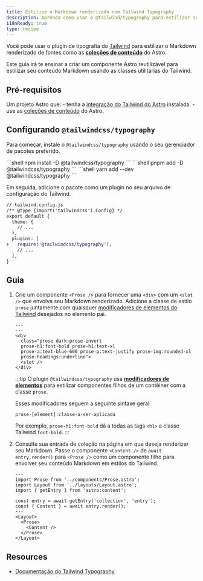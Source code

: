 ```yaml
---
title: Estilize o Markdown renderizado com Tailwind Typography
description: Aprenda como usar o @tailwind/typography para estilizar seu Markdown renderizado.
i18nReady: true
type: recipe
---
```



Você pode usar o plugin de tipografia do [Tailwind](https://tailwindcss.com) para estilizar o Markdown renderizado de fontes como as [**coleções de conteúdo**](/pt-br/guides/content-collections/) do Astro.

Este guia irá te ensinar a criar um componente Astro reutilizável para estilizar seu conteúdo Markdown usando as classes utilitárias do Tailwind.

## Pré-requisitos

Um projeto Astro que:
    - tenha a [integração do Tailwind do Astro](/pt-br/guides/integrations-guide/tailwind/) instalada.
    - use as [coleções de conteúdo](/pt-br/guides/content-collections/) do Astro.

## Configurando `@tailwindcss/typography`

Para começar, instale o `@tailwindcss/typography` usando o seu gerenciador de pacotes preferido.

<PackageManagerTabs>
 	<Fragment slot="npm">
	```shell 
	npm install -D @tailwindcss/typography
	```
	</Fragment>
  	<Fragment slot="pnpm">
	```shell 
	pnpm add -D @tailwindcss/typography
	```
	</Fragment>
  	<Fragment slot="yarn">
	```shell
	yarn add --dev @tailwindcss/typography
	```
	</Fragment>
</PackageManagerTabs>

Em seguida, adicione o pacote como um plugin no seu arquivo de configuração do Tailwind.

```diff lang="js"
// tailwind.config.js
/** @type {import('tailwindcss').Config} */
export default {
  theme: {
    // ...
  },
  plugins: [
+   require('@tailwindcss/typography'),
    // ...
  ],
}
```

## Guia

1. Crie um componente `<Prose />` para fornecer uma `<div>` com um `<slot />` que envolva seu Markdown renderizado. Adicione a classe de estilo `prose` juntamente com quaisquer [modificadores de elementos do Tailwind](https://tailwindcss.com/docs/typography-plugin#element-modifiers) desejados no elemento pai.

    ```astro title="src/components/Prose.astro"
    ---
    ---
    <div 
      class="prose dark:prose-invert 
      prose-h1:font-bold prose-h1:text-xl 
      prose-a:text-blue-600 prose-p:text-justify prose-img:rounded-xl 
      prose-headings:underline">
      <slot />
    </div>
    ```
    :::tip
    O plugin `@tailwindcss/typography` usa [**modificadores de elementos**](https://tailwindcss.com/docs/typography-plugin#element-modifiers) para estilizar componentes filhos de um contêiner com a classe `prose`.

    Esses modificadores seguem a seguinte sintaxe geral:

      ```
      prose-[element]:classe-a-ser-aplicada
      ``` 

    Por exemplo, `prose-h1:font-bold` dá a todas as tags `<h1>` a classe Tailwind `font-bold`.
    :::

2. Consulte sua entrada de coleção na página em que deseja renderizar seu Markdown. Passe o componente `<Content />` de `await entry.render()` para `<Prose />` como um componente filho para envolver seu conteúdo Markdown em estilos do Tailwind.

    ```astro title="src/pages/index.astro"
    ---
    import Prose from '../components/Prose.astro';
    import Layout from '../layouts/Layout.astro';
    import { getEntry } from 'astro:content';

    const entry = await getEntry('collection', 'entry');
    const { Content } = await entry.render();
    ---
    <Layout>
      <Prose>
        <Content />
      </Prose>
    </Layout>
    ```

## Resources

- [Documentação do Tailwind Typography](https://tailwindcss.com/docs/typography-plugin)
